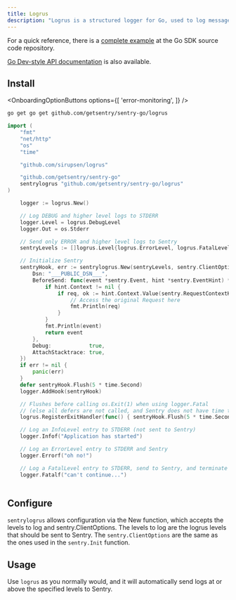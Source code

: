 ```yaml
---
title: Logrus
description: "Logrus is a structured logger for Go, used to log messages in different formats and levels. This guide demonstrates how to integrate Logrus with Sentry to capture and send logs to Sentry."
---
```


For a quick reference, there is a [complete example](https://github.com/getsentry/sentry-go/tree/master/_examples/logrus) at the Go SDK source code repository.

[Go Dev-style API documentation](https://pkg.go.dev/github.com/getsentry/sentry-go/logrus) is also available.

## Install

<OnboardingOptionButtons
  options={[
    'error-monitoring',
  ]}
/>

```bash
go get go get github.com/getsentry/sentry-go/logrus
```

<Break />

<SignInNote />

```go {"onboardingOptions": {"performance": "14-17"}}
import (
	"fmt"
	"net/http"
	"os"
	"time"

	"github.com/sirupsen/logrus"

	"github.com/getsentry/sentry-go"
	sentrylogrus "github.com/getsentry/sentry-go/logrus"
)

    logger := logrus.New()

	// Log DEBUG and higher level logs to STDERR
	logger.Level = logrus.DebugLevel
	logger.Out = os.Stderr

	// Send only ERROR and higher level logs to Sentry
	sentryLevels := []logrus.Level{logrus.ErrorLevel, logrus.FatalLevel, logrus.PanicLevel}

	// Initialize Sentry
	sentryHook, err := sentrylogrus.New(sentryLevels, sentry.ClientOptions{
		Dsn: "___PUBLIC_DSN___",
		BeforeSend: func(event *sentry.Event, hint *sentry.EventHint) *sentry.Event {
			if hint.Context != nil {
				if req, ok := hint.Context.Value(sentry.RequestContextKey).(*http.Request); ok {
					// Access the original Request here
					fmt.Println(req)
				}
			}
			fmt.Println(event)
			return event
		},
		Debug:            true,
		AttachStacktrace: true,
	})
	if err != nil {
		panic(err)
	}
	defer sentryHook.Flush(5 * time.Second)
	logger.AddHook(sentryHook)

	// Flushes before calling os.Exit(1) when using logger.Fatal
	// (else all defers are not called, and Sentry does not have time to send the event)
	logrus.RegisterExitHandler(func() { sentryHook.Flush(5 * time.Second) })

	// Log an InfoLevel entry to STDERR (not sent to Sentry)
	logger.Infof("Application has started")

	// Log an ErrorLevel entry to STDERR and Sentry
	logger.Errorf("oh no!")

	// Log a FatalLevel entry to STDERR, send to Sentry, and terminate the application
	logger.Fatalf("can't continue...")
    
```

## Configure

`sentrylogrus` allows configuration via the New function, which accepts the levels to log and sentry.ClientOptions. The levels to log are the logrus levels that should be sent to Sentry. The `sentry.ClientOptions` are the same as the ones used in the `sentry.Init` function.

## Usage

Use `logrus` as you normally would, and it will automatically send logs at or above the specified levels to Sentry.

